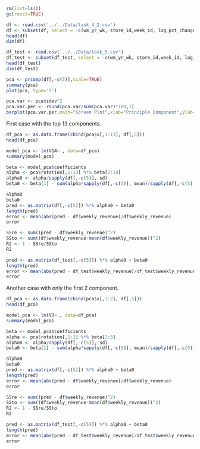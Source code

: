 ```r
rm(list=ls())
gc(reset=TRUE)
```


```r
df <- read.csv('../../Data/task_4_2.csv')
df <- subset(df, select = -c(wm_yr_wk, store_id,week_id, log_pct_change, store_id_CA_1, price_CA, price_WI, price_TX, log_amzn_price, log_weekly_revenue, log_gas_price))
head(df)
dim(df)
```

```r
df_test <- read.csv('../../Data/task_5.csv')
df_test <- subset(df_test, select = -c(wm_yr_wk, store_id,week_id, log_pct_change, store_id_CA_1, price_CA, price_WI, price_TX, log_amzn_price, log_weekly_revenue, log_gas_price))
head(df_test)
dim(df_test)
```

```r
pca <- prcomp(df[,-c(5)],scale=TRUE)
summary(pca)
plot(pca, type='l')
```

```r
pca.var <- pca$sdev^2
pca.var.per <- round(pca.var/sum(pca.var)*100,1)
barplot(pca.var.per,main="Screen Plot",xlab="Principle Component",ylab="Percent Variation")
```


First case with the top 13 components.
```r
df_pca <- as.data.frame(cbind(pca$x[,1:13], df[,5]))
head(df_pca)
```

```r
model_pca <- lm(V14~., data=df_pca)
summary(model_pca)
```

```r
beta <- model_pca$coefficients
alpha <- pca$rotation[,1:13] %*% beta[2:14]
alpha0 <- alpha/sapply(df[,-c(5)], sd)
beta0 <- beta[1] - sum(alpha*sapply(df[,-c(5)], mean)/sapply(df[,-c(5)],sd))
```

```r
alpha0
beta0
pred <- as.matrix(df[,-c(5)]) %*% alpha0 + beta0
length(pred)
error <- mean(abs(pred - df$weekly_revenue)/df$weekly_revenue)
error
```

```r
SSre <- sum((pred - df$weekly_revenue)^2)
SSto <- sum((df$weekly_revenue-mean(df$weekly_revenue))^2)
R2 <- 1 - SSre/SSto
R2
```

```r
pred <- as.matrix(df_test[,-c(5)]) %*% alpha0 + beta0
length(pred)
error <- mean(abs(pred - df_test$weekly_revenue)/df_test$weekly_revenue)
error
```


Another case with only the first 2 component.

```r
df_pca <- as.data.frame(cbind(pca$x[,1:2], df[,5]))
head(df_pca)
```

```r
model_pca <- lm(V3~., data=df_pca)
summary(model_pca)
```

```r
beta <- model_pca$coefficients
alpha <- pca$rotation[,1:2] %*% beta[2:3]
alpha0 <- alpha/sapply(df[,-c(5)], sd)
beta0 <- beta[1] - sum(alpha*sapply(df[,-c(5)], mean)/sapply(df[,-c(5)],sd))
```

```r
alpha0
beta0
pred <- as.matrix(df[,-c(5)]) %*% alpha0 + beta0
length(pred)
error <- mean(abs(pred - df$weekly_revenue)/df$weekly_revenue)
error
```

```r
SSre <- sum((pred - df$weekly_revenue)^2)
SSto <- sum((df$weekly_revenue-mean(df$weekly_revenue))^2)
R2 <- 1 - SSre/SSto
R2
```

```r
pred <- as.matrix(df_test[,-c(5)]) %*% alpha0 + beta0
length(pred)
error <- mean(abs(pred - df_test$weekly_revenue)/df_test$weekly_revenue)
error
```
